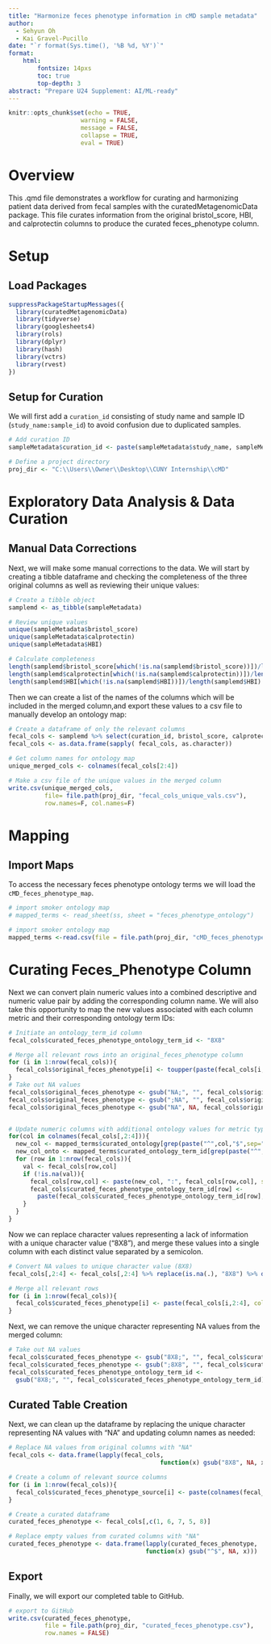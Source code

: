 ---
title: "Harmonize feces phenotype information in cMD sample metadata"
author:
  - Sehyun Oh
  - Kai Gravel-Pucillo
date: "`r format(Sys.time(), '%B %d, %Y')`"
format:
    html:
        fontsize: 14pxs
        toc: true
        top-depth: 3
abstract: "Prepare U24 Supplement: AI/ML-ready"
---

```{r setup, include=FALSE}
knitr::opts_chunk$set(echo = TRUE, 
                    warning = FALSE,
                    message = FALSE,
                    collapse = TRUE,
                    eval = TRUE)
```

# Overview

This .qmd file demonstrates a workflow for curating and harmonizing patient
data derived from fecal samples with the curatedMetagenomicData package.
This file curates information from the original bristol_score, HBI, and 
calprotectin columns to produce the curated feces_phenotype column.

# Setup
## Load Packages

```{r load}
suppressPackageStartupMessages({
  library(curatedMetagenomicData)
  library(tidyverse)
  library(googlesheets4)
  library(rols)
  library(dplyr)
  library(hash)
  library(vctrs)
  library(rvest)
})
```

## Setup for Curation

We will first add a `curation_id` consisting of study name and sample ID (`study_name:sample_id`) to avoid confusion due to duplicated samples.

```{r curation_setup}
# Add curation ID
sampleMetadata$curation_id <- paste(sampleMetadata$study_name, sampleMetadata$sample_id, sep = ":")

# Define a project directory
proj_dir <- "C:\\Users\\Owner\\Desktop\\CUNY Internship\\cMD"
```

# Exploratory Data Analysis & Data Curation

## Manual Data Corrections

Next, we will make some manual corrections to the data.
We will start by creating a tibble dataframe and checking the completeness of 
the three original columns as well as reviewing their unique values:
```{r}
# Create a tibble object 
samplemd <- as_tibble(sampleMetadata)

# Review unique values
unique(sampleMetadata$bristol_score)
unique(sampleMetadata$calprotectin)
unique(sampleMetadata$HBI)

# Calculate completeness
length(samplemd$bristol_score[which(!is.na(samplemd$bristol_score))])/length(samplemd$bristol_score)
length(samplemd$calprotectin[which(!is.na(samplemd$calprotectin))])/length(samplemd$calprotectin)
length(samplemd$HBI[which(!is.na(samplemd$HBI))])/length(samplemd$HBI)
```

Then we can create a list of the names of the columns which will be included in 
the merged column,and export these values to a csv file to manually develop an 
ontology map:
```{r}
# Create a dataframe of only the relevant columns
fecal_cols <- samplemd %>% select(curation_id, bristol_score, calprotectin, HBI)
fecal_cols <- as.data.frame(sapply( fecal_cols, as.character))

# Get column names for ontology map
unique_merged_cols <- colnames(fecal_cols[2:4])

# Make a csv file of the unique values in the merged column
write.csv(unique_merged_cols, 
          file= file.path(proj_dir, "fecal_cols_unique_vals.csv"), 
          row.names=F, col.names=F)
```


# Mapping

## Import Maps

To access the necessary feces phenotype ontology terms we will load the 
`cMD_feces_phenotype_map`.
```{r import_maps, eval=FALSE}
# import smoker ontology map
# mapped_terms <- read_sheet(ss, sheet = "feces_phenotype_ontology")

# import smoker ontology map
mapped_terms <-read.csv(file = file.path(proj_dir, "cMD_feces_phenotype_map.csv"), header=T)
```

# Curating Feces_Phenotype Column

Next we can convert plain numeric values into a combined descriptive and numeric 
value pair by adding the corresponding column name. We will also take this 
opportunity to map the new values associated with each column metric and their
corresponding ontology term IDs:
```{r}
# Initiate an ontology_term_id column
fecal_cols$curated_feces_phenotype_ontology_term_id <- "8X8"

# Merge all relevant rows into an original_feces_phenotype column
for (i in 1:nrow(fecal_cols)){
  fecal_cols$original_feces_phenotype[i] <- toupper(paste(fecal_cols[i,2:4], collapse=";"))
}
# Take out NA values
fecal_cols$original_feces_phenotype <- gsub("NA;", "", fecal_cols$original_feces_phenotype)
fecal_cols$original_feces_phenotype <- gsub(";NA", "", fecal_cols$original_feces_phenotype)
fecal_cols$original_feces_phenotype <- gsub("NA", NA, fecal_cols$original_feces_phenotype)


# Update numeric columns with additional ontology values for metric type
for(col in colnames(fecal_cols[,2:4])){
  new_col <- mapped_terms$curated_ontology[grep(paste("^",col,"$",sep=""), mapped_terms$original_value, fixed=F)]
  new_col_onto <- mapped_terms$curated_ontology_term_id[grep(paste("^",col,"$",sep=""), mapped_terms$original_value, fixed=F)]
  for (row in 1:nrow(fecal_cols)){
    val <- fecal_cols[row,col]
    if (!is.na(val)){
      fecal_cols[row,col] <- paste(new_col, ":", fecal_cols[row,col], sep="")
      fecal_cols$curated_feces_phenotype_ontology_term_id[row] <- 
        paste(fecal_cols$curated_feces_phenotype_ontology_term_id[row], new_col_onto, sep=";")
    }
  }
}
```

Now we can replace character values representing a lack of information with a 
unique character value ("8X8"), and merge these values into a single column with 
each distinct value separated by a semicolon.
```{r}
# Convert NA values to unique character value (8X8)
fecal_cols[,2:4] <- fecal_cols[,2:4] %>% replace(is.na(.), "8X8") %>% data.frame()

# Merge all relevant rows
for (i in 1:nrow(fecal_cols)){
  fecal_cols$curated_feces_phenotype[i] <- paste(fecal_cols[i,2:4], collapse=";")
}
```

Next, we can remove the unique character representing NA values from the merged
column:
```{r}
# Take out NA values
fecal_cols$curated_feces_phenotype <- gsub("8X8;", "", fecal_cols$curated_feces_phenotype)
fecal_cols$curated_feces_phenotype <- gsub(";8X8", "", fecal_cols$curated_feces_phenotype)
fecal_cols$curated_feces_phenotype_ontology_term_id <- 
  gsub("8X8;", "", fecal_cols$curated_feces_phenotype_ontology_term_id)
```


## Curated Table Creation

Next, we can clean up the dataframe by replacing the unique character 
representing NA values with "NA" and updating column names as needed:
```{r}
# Replace NA values from original columns with "NA"
fecal_cols <- data.frame(lapply(fecal_cols, 
                                          function(x) gsub("8X8", NA, x)))

# Create a column of relevant source columns
for (i in 1:nrow(fecal_cols)){
  fecal_cols$curated_feces_phenotype_source[i] <- paste(colnames(fecal_cols[,2:4][which(!is.na(fecal_cols[i,2:4]))]), collapse=";")
}

# Create a curated dataframe
curated_feces_phenotype <- fecal_cols[,c(1, 6, 7, 5, 8)]

# Replace empty values from curated columns with "NA"
curated_feces_phenotype <- data.frame(lapply(curated_feces_phenotype, 
                                      function(x) gsub("^$", NA, x)))
```


## Export

Finally, we will export our completed table to GitHub.
```{r export_curated_table, eval=FALSE}
# export to GitHub
write.csv(curated_feces_phenotype, 
          file = file.path(proj_dir, "curated_feces_phenotype.csv"),
          row.names = FALSE)
```